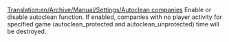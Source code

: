 [[Translation:en/Archive/Manual/Settings/Autoclean companies]]
Enable or disable autoclean function. If enabled, companies with no player activity for specified game (autoclean_protected and autoclean_unprotected) time will be destroyed.
